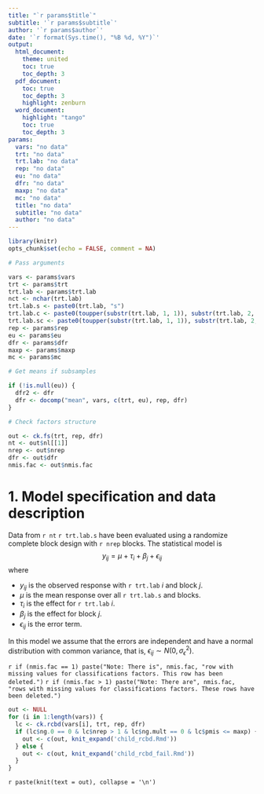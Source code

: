 ```yaml
---
title: "`r params$title`"
subtitle: '`r params$subtitle`'
author: '`r params$author`'
date: '`r format(Sys.time(), "%B %d, %Y")`'
output: 
  html_document:
    theme: united
    toc: true
    toc_depth: 3
  pdf_document:
    toc: true
    toc_depth: 3
    highlight: zenburn
  word_document:
    highlight: "tango"
    toc: true
    toc_depth: 3
params: 
  vars: "no data"
  trt: "no data"
  trt.lab: "no data"
  rep: "no data"
  eu: "no data"
  dfr: "no data"
  maxp: "no data"
  mc: "no data"
  title: "no data"
  subtitle: "no data"
  author: "no data"
---
```


```r
library(knitr)
opts_chunk$set(echo = FALSE, comment = NA)
```

```r
# Pass arguments

vars <- params$vars
trt <- params$trt
trt.lab <- params$trt.lab
nct <- nchar(trt.lab)
trt.lab.s <- paste0(trt.lab, "s")
trt.lab.c <- paste0(toupper(substr(trt.lab, 1, 1)), substr(trt.lab, 2, nct))
trt.lab.sc <- paste0(toupper(substr(trt.lab, 1, 1)), substr(trt.lab, 2, nct), "s")
rep <- params$rep
eu <- params$eu
dfr <- params$dfr
maxp <- params$maxp
mc <- params$mc

# Get means if subsamples

if (!is.null(eu)) {
  dfr2 <- dfr
  dfr <- docomp("mean", vars, c(trt, eu), rep, dfr)
}

# Check factors structure

out <- ck.fs(trt, rep, dfr)
nt <- out$nl[[1]]
nrep <- out$nrep
dfr <- out$dfr
nmis.fac <- out$nmis.fac

```

# 1. Model specification and data description

Data from `r nt` `r trt.lab.s` have been evaluated using a randomize complete block design with `r nrep` blocks. The statistical model is
$$
y_{ij} = \mu + \tau_i + \beta_j + \epsilon_{ij}
$$
where

* $y_{ij}$ is the observed response with `r trt.lab` $i$ and block $j$.
* $\mu$ is the mean response over all `r trt.lab.s` and blocks.
* $\tau_i$ is the effect for `r trt.lab` $i$.
* $\beta_j$ is the effect for block $j$.
* $\epsilon_{ij}$ is the error term.

In this model we assume that the errors are independent and have a normal distribution with common variance, that is, $\epsilon_{ij} \sim N(0,\sigma_{\epsilon}^2)$.

`r if (nmis.fac == 1) paste("Note: There is", nmis.fac, "row with missing values for classifications factors. This row has been deleted.")`
`r if (nmis.fac > 1) paste("Note: There are", nmis.fac, "rows with missing values for classifications factors. These rows have been deleted.")`

```r
out <- NULL
for (i in 1:length(vars)) {
  lc <- ck.rcbd(vars[i], trt, rep, dfr)
  if (lc$ng.0 == 0 & lc$nrep > 1 & lc$ng.mult == 0 & lc$pmis <= maxp) {
    out <- c(out, knit_expand('child_rcbd.Rmd'))
  } else {
    out <- c(out, knit_expand('child_rcbd_fail.Rmd'))
  }
}
```

`r paste(knit(text = out), collapse = '\n')`
